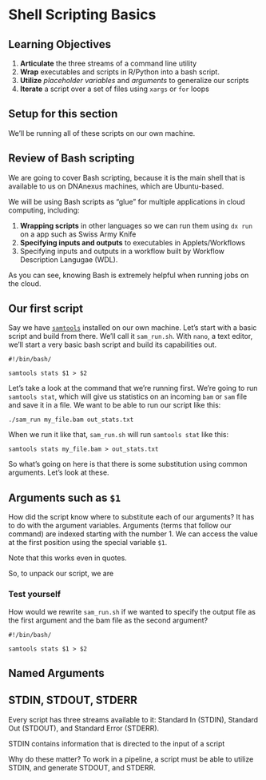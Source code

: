 # Shell Scripting Basics

## Learning Objectives

1. **Articulate** the three streams of a command line utility
2. **Wrap** executables and scripts in R/Python into a bash script.
3. **Utilize** *placeholder variables* and *arguments* to generalize our scripts
4. **Iterate** a script over a set of files using `xargs` or `for` loops

## Setup for this section

We'll be running all of these scripts on our own machine. 

## Review of Bash scripting

We are going to cover Bash scripting, because it is the main shell that is available to us on DNAnexus machines, which are Ubuntu-based.

We will be using Bash scripts as "glue" for multiple applications in cloud computing, including:

1. **Wrapping scripts** in other languages so we can run them using `dx run` on a app such as Swiss Army Knife
2. **Specifying inputs and outputs** to executables in Applets/Workflows
3. Specifying inputs and outputs in a workflow built by Workflow Description Langugae (WDL).

As you can see, knowing Bash is extremely helpful when running jobs on the cloud.

## Our first script

Say we have [`samtools`](http://www.htslib.org/doc/samtools-stats.html) installed on our own machine. Let's start with a basic script and build from there. We'll call it  `sam_run.sh`. With `nano`, a text editor, we'll start a very basic bash script and build its capabilities out.


```
#!/bin/bash/

samtools stats $1 > $2
```

Let's take a look at the command that we're running first. We're going to run `samtools stat`, which will give us statistics on an incoming `bam` or `sam` file and save it in a file. We want to be able to run our script like this:

```
./sam_run my_file.bam out_stats.txt
```

When we run it like that, `sam_run.sh` will run `samtools stat` like this:

```
samtools stats my_file.bam > out_stats.txt
```

So what's going on here is that there is some substitution using common arguments. Let's look at these.

## Arguments such as `$1`

How did the script know where to substitute each of our arguments? It has to do with the argument variables. Arguments (terms that follow our command) are indexed starting with the number 1. We can access the value at the first position using the special variable `$1`. 

Note that this works even in quotes.

So, to unpack our script, we are 


### Test yourself

How would we rewrite `sam_run.sh` if we wanted to specify the output file as the first argument and the bam file as the second argument?

```
#!/bin/bash/

samtools stats $1 > $2
```

## Named Arguments




## STDIN, STDOUT, STDERR

Every script has three streams available to it: Standard In (STDIN), Standard Out (STDOUT), and Standard Error (STDERR). 

STDIN contains information that is directed to the input of a script

Why do these matter? To work in a pipeline, a script must be able to utilize STDIN, and generate STDOUT, and STDERR.


## 